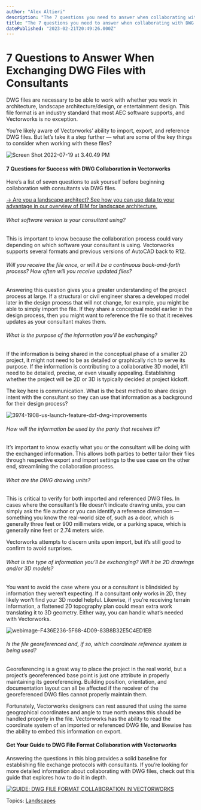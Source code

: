 ```yaml
---
author: "Alex Altieri"
description: "The 7 questions you need to answer when collaborating with DWG files in Vectorworks."
title: "The 7 questions you need to answer when collaborating with DWG files in Vectorworks." 
datePublished: "2023-02-21T20:49:26.000Z"
---
```

# 7 Questions to Answer When Exchanging DWG Files with Consultants

DWG files are necessary to be able to work with whether you work in architecture, landscape architecture/design, or entertainment design. This file format is an industry standard that most AEC software supports, and Vectorworks is no exception. 

You’re likely aware of Vectorworks’ ability to import, export, and reference DWG files. But let’s take it a step further — what are some of the key things to consider when working with these files?

![Screen Shot 2022-07-19 at 3.40.49 PM](https://blog.vectorworks.net/hs-fs/hubfs/Blog%20Images/2022%20PVW%20Images/06_DWG/Screen%20Shot%202022-07-19%20at%203.40.49%20PM.png?width=675&name=Screen%20Shot%202022-07-19%20at%203.40.49%20PM.png) 

#### 7 Questions for Success with DWG Collaboration in Vectorworks

Here’s a list of seven questions to ask yourself before beginning collaboration with consultants via DWG files.

[→ Are you a landscape architect? See how you can use data to your advantage in our overview of BIM for landscape architecture.](../../../net/vectorworks/blog/why-bim-is-taking-over-landscape-architecture.html)

###### What software version is your consultant using?

This is important to know because the collaboration process could vary depending on which software your consultant is using. Vectorworks supports several formats and previous versions of AutoCAD back to R12.

###### Will you receive the file once, or will it be a continuous back-and-forth process? How often will you receive updated files?

Answering this question gives you a greater understanding of the project process at large. If a structural or civil engineer shares a developed model later in the design process that will not change, for example, you might be able to simply import the file. If they share a conceptual model earlier in the design process, then you might want to reference the file so that it receives updates as your consultant makes them.

###### What is the purpose of the information you’ll be exchanging?

If the information is being shared in the conceptual phase of a smaller 2D project, it might not need to be as detailed or graphically rich to serve its purpose. If the information is contributing to a collaborative 3D model, it’ll need to be detailed, precise, or even visually appealing. Establishing whether the project will be 2D or 3D is typically decided at project kickoff.

The key here is communication. What is the best method to share design intent with the consultant so they can use that information as a background for their design process?

![3974-1908-us-launch-feature-dxf-dwg-improvements](https://blog.vectorworks.net/hs-fs/hubfs/Blog%20Images/2022%20PVW%20Images/06_DWG/3974-1908-us-launch-feature-dxf-dwg-improvements.jpg?width=675&name=3974-1908-us-launch-feature-dxf-dwg-improvements.jpg)

###### How will the information be used by the party that receives it?

It’s important to know exactly what you or the consultant will be doing with the exchanged information. This allows both parties to better tailor their files through respective export and import settings to the use case on the other end, streamlining the collaboration process.

###### What are the DWG drawing units?

This is critical to verify for both imported and referenced DWG files. In cases where the consultant’s file doesn’t indicate drawing units, you can simply ask the file author or you can identify a reference dimension — something you know the real-world size of, such as a door, which is generally three feet or 900 millimeters wide, or a parking space, which is generally nine feet or 2.74 meters wide. 

Vectorworks attempts to discern units upon import, but it’s still good to confirm to avoid surprises.

###### What is the type of information you’ll be exchanging? Will it be 2D drawings and/or 3D models?

You want to avoid the case where you or a consultant is blindsided by information they weren’t expecting. If a consultant only works in 2D, they likely won’t find your 3D model helpful. Likewise, if you’re receiving terrain information, a flattened 2D topography plan could mean extra work translating it to 3D geometry. Either way, you can handle what’s needed with Vectorworks.

![webimage-F436E236-5F68-4D09-83B8B32E5C4ED1EB](https://blog.vectorworks.net/hs-fs/hubfs/Blog%20Images/2022%20PVW%20Images/06_DWG/webimage-F436E236-5F68-4D09-83B8B32E5C4ED1EB.jpeg?width=675&name=webimage-F436E236-5F68-4D09-83B8B32E5C4ED1EB.jpeg)

###### Is the file georeferenced and, if so, which coordinate reference system is being used?

 Georeferencing is a great way to place the project in the real world, but a project’s georeferenced base point is just one attribute in properly maintaining its georeferencing. Building position, orientation, and documentation layout can all be affected if the receiver of the georeferenced DWG files cannot properly maintain them.

Fortunately, Vectorworks designers can rest assured that using the same geographical coordinates and angle to true north means this should be handled properly in the file. Vectorworks has the ability to read the coordinate system of an imported or referenced DWG file, and likewise has the ability to embed this information on export.

#### Get Your Guide to DWG File Format Collaboration with Vectorworks

Answering the questions in this blog provides a solid baseline for establishing file exchange protocols with consultants. If you’re looking for more detailed information about collaborating with DWG files, check out this guide that explores how to do it in depth.

[![GUIDE: DWG FILE FORMAT COLLABORATION IN VECTORWORKS](https://no-cache.hubspot.com/cta/default/3018241/f88f30a9-2081-4560-a798-d2faf78fd857.png)](https://cta-redirect.hubspot.com/cta/redirect/3018241/f88f30a9-2081-4560-a798-d2faf78fd857) 

 Topics: [Landscapes](https://blog.vectorworks.net/topic/landscapes) 

 